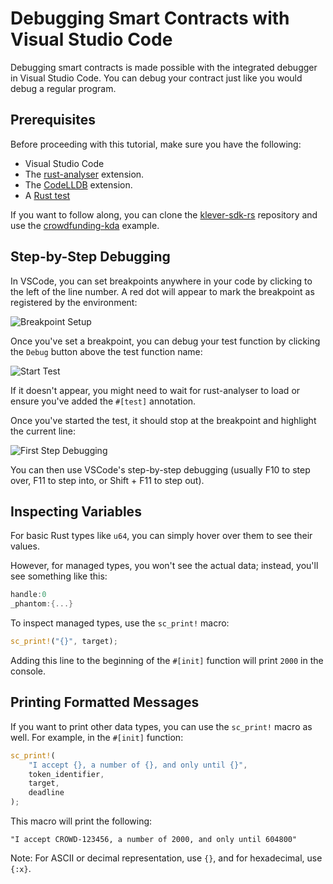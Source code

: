 # Debugging Smart Contracts with Visual Studio Code

Debugging smart contracts is made possible with the integrated debugger in Visual Studio Code. You can debug your contract just like you would debug a regular program.

## Prerequisites

Before proceeding with this tutorial, make sure you have the following:

- Visual Studio Code
- The [rust-analyser](https://marketplace.visualstudio.com/items?itemName=matklad.rust-analyzer) extension.
- The [CodeLLDB](https://marketplace.visualstudio.com/items?itemName=vadimcn.vscode-lldb) extension.
- A [Rust test](rust-testing-framework.md)

If you want to follow along, you can clone the [klever-sdk-rs](https://github.com/klever-io/klever-vm-sdk-rs) repository and use the [crowdfunding-kda](https://github.com/klever-io/klever-vm-sdk-rs/tree/master/contracts/examples/crowdfunding-kda) example.

## Step-by-Step Debugging

In VSCode, you can set breakpoints anywhere in your code by clicking to the left of the line number. A red dot will appear to mark the breakpoint as registered by the environment:

![Breakpoint Setup](/sc-images/breakpoints.png)

Once you've set a breakpoint, you can debug your test function by clicking the `Debug` button above the test function name:

![Start Test](/sc-images/debug.png)

If it doesn't appear, you might need to wait for rust-analyser to load or ensure you've added the `#[test]` annotation.

Once you've started the test, it should stop at the breakpoint and highlight the current line:

![First Step Debugging](/sc-images/first-step.png)

You can then use VSCode's step-by-step debugging (usually F10 to step over, F11 to step into, or Shift + F11 to step out).

## Inspecting Variables

For basic Rust types like `u64`, you can simply hover over them to see their values.

However, for managed types, you won't see the actual data; instead, you'll see something like this:

```rust
handle:0
_phantom:{...}
```

To inspect managed types, use the `sc_print!` macro:

```rust
sc_print!("{}", target);
```

Adding this line to the beginning of the `#[init]` function will print `2000` in the console.

## Printing Formatted Messages

If you want to print other data types, you can use the `sc_print!` macro as well. For example, in the `#[init]` function:

```rust
sc_print!(
    "I accept {}, a number of {}, and only until {}",
    token_identifier,
    target,
    deadline
);
```

This macro will print the following:

`"I accept CROWD-123456, a number of 2000, and only until 604800"`

Note: For ASCII or decimal representation, use `{}`, and for hexadecimal, use `{:x}`.
